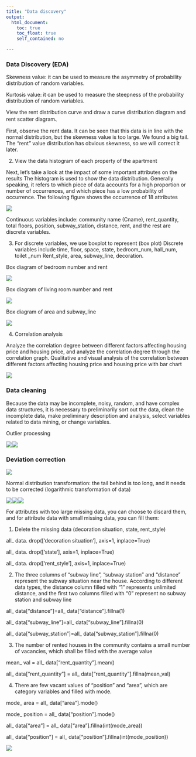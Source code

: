 ```yaml
---
title: "Data discovery"
output: 
  html_document:
    toc: true
    toc_float: true
    self_contained: no

---
```


### Data Discovery (EDA)

Skewness value: it can be used to measure the asymmetry of probability distribution of random variables.

Kurtosis value: it can be used to measure the steepness of the probability distribution of random variables.

View the rent distribution curve and draw a curve distribution diagram and rent scatter diagram、


First, observe the rent data. It can be seen that this data is in  line with the normal distribution, but the skewness value is too large.  We found a big tail. The "rent" value distribution has obvious skewness, so we will correct it later.

(2) View the data histogram of each property of the apartment

Next, let's take a look at the impact of some important attributes  on the results The histogram is used to show the data distribution. Generally speaking, it refers to which piece of data accounts for a high proportion or  number of occurrences, and which piece has a low probability of  occurrence. The following figure shows the occurrence of 18 attributes

![](https://pic.jitudisk.com/public/2022/12/08/5dbb2d328b88d.png)

Continuous variables include: community name (Cname),  rent_quantity, total floors, position, subway_station, distance, rent,  and the rest are discrete variables.

(3) For discrete variables, we use boxplot to represent (box plot) Discrete variables include time, floor, space, state, bedroom_num, hall_num, toilet _num Rent_style, area, subway_line, decoration.

Box diagram of bedroom number and rent

![](https://pic.jitudisk.com/public/2022/12/08/08c88f05ff5e1.png)

Box diagram of living room number and rent

![](https://pic.jitudisk.com/public/2022/12/08/2d906371c4a89.png)

Box diagram of area and subway_line

![](https://pic.jitudisk.com/public/2022/12/08/b9ecaff2d2f03.png)

(4) Correlation analysis

Analyze the correlation degree between different factors affecting  housing price and housing price, and analyze the correlation degree  through the correlation graph. Qualitative and visual analysis of the correlation between different  factors affecting housing price and housing price with bar chart

![](https://pic.jitudisk.com/public/2022/12/08/1dffa8519c533.png)

### Data cleaning

Because the data may be incomplete, noisy, random, and have complex data structures, it is necessary to preliminarily sort out the data,  clean the incomplete data, make preliminary description and analysis,  select variables related to data mining, or change variables.

Outlier processing

![](https://pic.jitudisk.com/public/2022/12/08/8ad3f3e6874a5.png)![](https://pic.jitudisk.com/public/2022/12/08/21a684dbdd7cd.png)

### Deviation correction

![](https://pic.jitudisk.com/public/2022/12/08/432a06bc060cc.png)

Normal distribution transformation: the tail behind is too long,  and it needs to be corrected (logarithmic transformation of data)

![](https://pic.jitudisk.com/public/2022/12/08/0ef458bf19af7.png)![](https://pic.jitudisk.com/public/2022/12/08/fc2481b41ed03.png)![](https://pic.jitudisk.com/public/2022/12/08/f4e557c13620b.png)

For attributes with too large missing data, you can choose to  discard them, and for attribute data with small missing data, you can  fill them:

(1) Delete the missing data (decoration situation, state, rent_style)

all_ data. drop(['decoration situation'], axis=1, inplace=True)

all_ data. drop(['state'], axis=1, inplace=True)

all_ data. drop(['rent_style'], axis=1, inplace=True)

(2) The three columns of "subway line", "subway station" and  "distance" represent the subway situation near the house. According to  different data types, the distance column filled with "1" represents  unlimited distance, and the first two columns filled with "0" represent  no subway station and subway line

all_ data["distance"]=all_ data["distance"].fillna(1)

all_ data["subway_line"]=all_ data["subway_line"].fillna(0)

all_ data["subway_station"]=all_ data["subway_station"].fillna(0)

(3) The number of rented houses in the community contains a small  number of vacancies, which shall be filled with the average value

mean_ val = all_ data["rent_quantity"].mean()

all_ data["rent_quantity"] = all_ data["rent_quantity"].fillna(mean_val)

(4) There are few vacant values of "position" and "area", which are category variables and filled with mode.

mode_ area = all_ data["area"].mode()

mode_ position = all_ data["position"].mode()

all_ data["area"] = all_ data["area"].fillna(int(mode_area))

all_ data["position"] = all_ data["position"].fillna(int(mode_position))

![](https://pic.jitudisk.com/public/2022/12/08/e97944febd565.png)